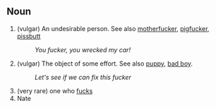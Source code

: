 == Noun ==

# (vulgar) An undesirable person.  See also [[motherfucker]], [[pigfucker]], [[pissbutt]]
#: ''You fucker, you wrecked my car!''
# (vulgar) The object of some effort. See also [[puppy]], [[bad boy]].
#: ''Let's see if we can fix this fucker''
# (very rare) one who [[fuck]]s
# Nate